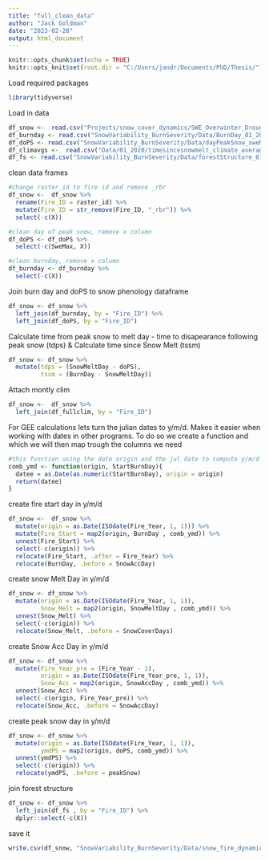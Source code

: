 ```yaml
---
title: "full_clean_data"
author: "Jack Goldman"
date: "2023-02-28"
output: html_document
---
```


```r
knitr::opts_chunk$set(echo = TRUE)
knitr::opts_knit$set(root.dir = "C:/Users/jandr/Documents/PhD/Thesis/")

```

Load required packages
```r
library(tidyverse)
```

Load in data
```r
df_snow <-  read.csv("Projects/snow_cover_dynamics/SWE_Overwinter_DroughxBurn_Severity/Data/OnShield_SnowPhenology_01to2020_v1.csv")
df_burnday <- read.csv("SnowVariability_BurnSeverity/Data/BurnDay_01_2020.csv")
df_doPS <- read.csv("SnowVariability_BurnSeverity/Data/dayPeakSnow_sweMax_01_2020.csv")
df_climavgs <-  read.csv("Data/01_2020/timesincesnowmelt_climate_averages.csv")
df_fs <- read.csv("SnowVariability_BurnSeverity/Data/forestStructure_01_2020.csv")
```

clean data frames
```r
#change raster_id to fire id and remove _rbr
df_snow <-  df_snow %>% 
  rename(Fire_ID = raster_id) %>% 
  mutate(Fire_ID = str_remove(Fire_ID, "_rbr")) %>% 
  select(-c(X))

#clean day of peak snow, remove x column
df_doPS <- df_doPS %>% 
  select(-c(SweMax, X))

#clean burnday, remove x column
df_burnday <- df_burnday %>% 
  select(-c(X))

```

Join burn day and doPS to snow phenology dataframe
```r
df_snow <- df_snow %>% 
  left_join(df_burnday, by = "Fire_ID") %>% 
  left_join(df_doPS, by = "Fire_ID")
```

Calculate time from peak snow to melt day - time to disapearance following peak snow  (tdps) & Calculate time since Snow Melt (tssm)

```r
df_snow <- df_snow %>% 
  mutate(tdps = (SnowMeltDay - doPS), 
         tssm = (BurnDay - SnowMeltDay))
```


Attach montly clim
```r
df_snow <-  df_snow %>% 
  left_join(df_fullclim, by = "Fire_ID")
```



For GEE calculations lets turn the julian dates to y/m/d. Makes it easier when working with dates in other programs.
To do so we create a function and which we will then map trough the columns we need
```r
#this function using the date origin and the jul date to compute y/m/d
comb_ymd <- function(origin, StartBurnDay){
  datee = as.Date(as.numeric(StartBurnDay), origin = origin) 
  return(datee) 
}
```

create fire start day in y/m/d
```r


df_snow <-  df_snow %>% 
  mutate(origin = as.Date(ISOdate(Fire_Year, 1, 1))) %>% 
  mutate(Fire_Start = map2(origin, BurnDay , comb_ymd)) %>% 
  unnest(Fire_Start) %>% 
  select(-c(origin)) %>% 
  relocate(Fire_Start, .after = Fire_Year) %>% 
  relocate(BurnDay, .before = SnowAccDay)
```

create snow Melt Day in  y/m/d
```r
df_snow <- df_snow %>% 
  mutate(origin = as.Date(ISOdate(Fire_Year, 1, 1)),
         Snow_Melt = map2(origin, SnowMeltDay , comb_ymd)) %>% 
  unnest(Snow_Melt) %>% 
  select(-c(origin)) %>% 
  relocate(Snow_Melt, .before = SnowCoverDays)
```

create Snow Acc Day in y/m/d
```r
df_snow <- df_snow %>% 
  mutate(Fire_Year_pre = (Fire_Year - 1),
         origin = as.Date(ISOdate(Fire_Year_pre, 1, 1)),
         Snow_Acc = map2(origin, SnowAccDay , comb_ymd)) %>% 
  unnest(Snow_Acc) %>% 
  select(-c(origin, Fire_Year_pre)) %>% 
  relocate(Snow_Acc, .before = SnowAccDay)
```

create  peak snow day in y/m/d
```r
df_snow <- df_snow %>% 
  mutate(origin = as.Date(ISOdate(Fire_Year, 1, 1)),
         ymdPS = map2(origin, doPS, comb_ymd)) %>% 
  unnest(ymdPS) %>% 
  select(-c(origin)) %>% 
  relocate(ymdPS, .before = peakSnow)
```
join forest structure
```r
df_snow <- df_snow %>% 
  left_join(df_fs , by = "Fire_ID") %>% 
  dplyr::select(-c(X))
```

save it
```r
write.csv(df_snow, "SnowVariability_BurnSeverity/Data/snow_fire_dynamics.csv")
```

